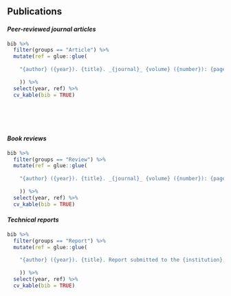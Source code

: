 
<br>

## Publications 

#### _Peer-reviewed journal articles_

```r

bib %>% 
  filter(groups == "Article") %>% 
  mutate(ref = glue::glue(
    
    "{author} ({year}). {title}. _{journal}_ {volume} ({number}): {pages}. DOI: {doi} <br><br>"
    
    )) %>% 
  select(year, ref) %>% 
  cv_kable(bib = TRUE)

```

<br><br><br>

#### _Book reviews_

```r

bib %>%
  filter(groups == "Review") %>%
  mutate(ref = glue::glue(
    
    "{author} ({year}). {title}. _{journal}_ {volume} ({number}): {pages}. DOI: {doi} <br><br>"
    
    )) %>% 
  select(year, ref) %>% 
  cv_kable(bib = TRUE)

```

#### _Technical reports_

```r

bib %>% 
  filter(groups == "Report") %>% 
  mutate(ref = glue::glue(
    
    "{author} ({year}). {title}. Report submitted to the {institution}, {address}. <br><br>"
    
    )) %>% 
  select(year, ref) %>% 
  cv_kable(bib = TRUE)

```